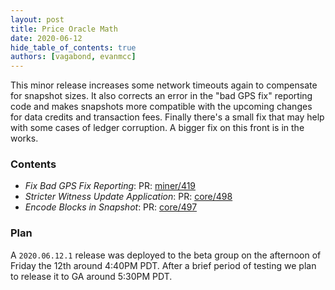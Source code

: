 ```yaml
---
layout: post
title: Price Oracle Math
date: 2020-06-12
hide_table_of_contents: true
authors: [vagabond, evanmcc]
---
```


This minor release increases some network timeouts again to compensate for snapshot sizes. It also
corrects an error in the "bad GPS fix" reporting code and makes snapshots more compatible with the
upcoming changes for data credits and transaction fees. Finally there's a small fix that may help
with some cases of ledger corruption. A bigger fix on this front is in the works.

<!--truncate-->

### Contents

- _Fix Bad GPS Fix Reporting_: PR: [miner/419](https://github.com/helium/miner/pull/419)
- _Stricter Witness Update Application_: PR:
  [core/498](https://github.com/helium/blockchain-core/pull/498)
- _Encode Blocks in Snapshot_: PR: [core/497](https://github.com/helium/blockchain-core/pull/497)

### Plan

A `2020.06.12.1` release was deployed to the beta group on the afternoon of Friday the 12th around
4:40PM PDT. After a brief period of testing we plan to release it to GA around 5:30PM PDT.
